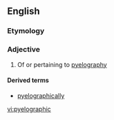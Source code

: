 ==English==

===Etymology===
{{suffix|en|pyelography|ic}}

===Adjective===
{{en-adj|-}}

# Of or pertaining to [[pyelography]]

====Derived terms====
* [[pyelographically]]

[[vi:pyelographic]]